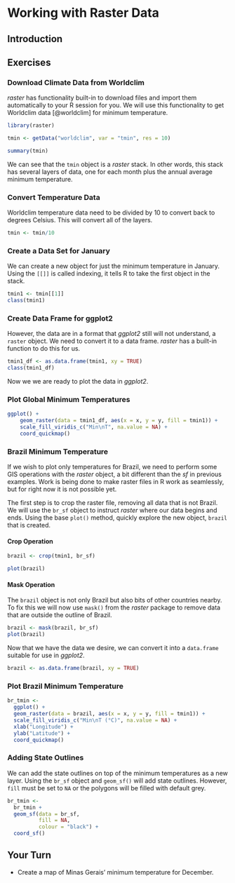 # Working with Raster Data

## Introduction

## Exercises

### Download Climate Data from Worldclim

_raster_ has functionality built-in to download files and import them automatically to your R session for you.
We will use this functionality to get Worldclim data [@worldclim] for minimum temperature.

```r
library(raster)

tmin <- getData("worldclim", var = "tmin", res = 10)

summary(tmin)
```

We can see that the `tmin` object is a _raster_ stack.
In other words, this stack has several layers of data, one for each month plus the annual average minimum temperature.

### Convert Temperature Data

Worldclim temperature data need to be divided by 10 to convert back to degrees Celsius.
This will convert all of the layers.

```r
tmin <- tmin/10
```

### Create a Data Set for January

We can create a new object for just the minimum temperature in January.
Using the `[[]]` is called indexing, it tells R to take the first object in the stack.

```r
tmin1 <- tmin[[1]]
class(tmin1)
```

### Create Data Frame for ggplot2

However, the data are in a format that _ggplot2_ still will not understand, a `raster` object.
We need to convert it to a data frame.
_raster_ has a built-in function to do this for us.

```r
tmin1_df <- as.data.frame(tmin1, xy = TRUE)
class(tmin1_df)
```

Now we we are ready to plot the data in _ggplot2_.

### Plot Global Minimum Temperatures

```r
ggplot() +
    geom_raster(data = tmin1_df, aes(x = x, y = y, fill = tmin1)) +
    scale_fill_viridis_c("Min\nT", na.value = NA) +
    coord_quickmap()
```

### Brazil Minimum Temperature

If we wish to plot only temperatures for Brazil, we need to perform some GIS operations with the _raster_ object, a bit different than the _sf_ in previous examples.
Work is being done to make raster files in R work as seamlessly, but for right now it is not possible yet.

The first step is to crop the raster file, removing all data that is not Brazil.
We will use the `br_sf` object to instruct _raster_ where our data begins and ends.
Using the base `plot()` method, quickly explore the new object, `brazil` that is created.

#### Crop Operation

```r
brazil <- crop(tmin1, br_sf)

plot(brazil)
```

#### Mask Operation

The `brazil` object is not only Brazil but also bits of other countries nearby.
To fix this we will now use `mask()` from the _raster_ package to remove data that are outside the outline of Brazil.

```r
brazil <- mask(brazil, br_sf)
plot(brazil)
```

Now that we have the data we desire, we can convert it into a `data.frame` suitable for use in _ggplot2_.

```r
brazil <- as.data.frame(brazil, xy = TRUE)
```

### Plot Brazil Minimum Temperature

```r
br_tmin <-
  ggplot() +
  geom_raster(data = brazil, aes(x = x, y = y, fill = tmin1)) +
  scale_fill_viridis_c("Min\nT (°C)", na.value = NA) +
  xlab("Longitude") +
  ylab("Latitude") +
  coord_quickmap()
```

### Adding State Outlines

We can add the state outlines on top of the minimum temperatures as a new layer.
Using the `br_sf` object and `geom_sf()` will add state outlines. However, `fill` must be set to `NA` or the polygons will be filled with default grey.

```r
br_tmin <-
  br_tmin +
  geom_sf(data = br_sf,
          fill = NA,
          colour = "black") +
  coord_sf()
```

## Your Turn {.exercise}

* Create a map of Minas Gerais' minimum temperature for December.
